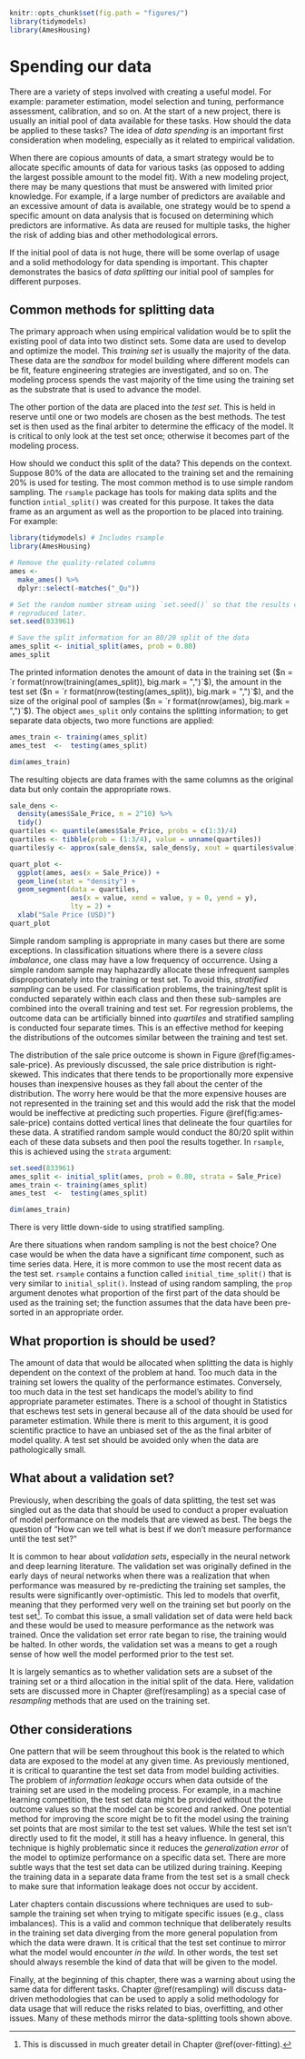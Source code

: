 ```r
knitr::opts_chunk$set(fig.path = "figures/")
library(tidymodels)
library(AmesHousing)
```

# Spending our data {#data-spending}

There are a variety of steps involved with creating a useful model. For example: parameter estimation, model selection and tuning, performance assessment, calibration, and so on. At the start of a new project, there is usually an initial pool of data available for these tasks. How should the data be applied to these tasks? The idea of _data spending_ is an important first consideration when modeling, especially as it related to empirical validation. 

When there are copious amounts of data, a smart strategy would be to allocate specific amounts of data for various tasks (as opposed to adding the largest possible amount to the model fit). With a new modeling project, there may be many questions that must be answered with limited prior knowledge. For example, if a large number of predictors are available and an excessive amount of data is available, one strategy would be to spend a specific amount on data analysis that is focused on determining which predictors are informative. As data are reused for multiple tasks, the higher the risk of adding bias and other methodological errors.

If the initial pool of data is not huge, there will be some overlap of usage and a solid methodology for data spending is important. This chapter demonstrates the basics of _data splitting_ our initial pool of samples for different purposes. 

## Common methods for splitting data {#splitting-methods}

The primary approach when using empirical validation would be to split the existing pool of data into two distinct sets. Some data are used to develop and optimize the model. This _training set_ is usually the majority of the data. These data are the _sandbox_ for model building where different models can be fit, feature engineering strategies are investigated, and so on. The modeling process spends the vast majority of the time using the training set as the substrate that is used to advance the model.  

The other portion of the data are placed into the _test set_. This is held in reserve until one or two models are chosen as the best methods. The test set is then used as the final arbiter to determine the efficacy of the model. It is critical to only look at the test set once; otherwise it becomes part of the modeling process. 

How should we conduct this split of the data? This depends on the context. Suppose 80% of the data are allocated to the training set and the remaining 20% is used for testing.  The most common method is to use simple random sampling. The `rsample` package has tools for making data splits and the function `intial_split()` was created for this purpose. It takes the data frame as an argument as well as the proportion to be placed into training. For example: 

```r
library(tidymodels) # Includes rsample
library(AmesHousing)

# Remove the quality-related columns
ames <- 
  make_ames() %>% 
  dplyr::select(-matches("_Qu"))

# Set the random number stream using `set.seed()` so that the results can be 
# reproduced later. 
set.seed(833961)

# Save the split information for an 80/20 split of the data
ames_split <- initial_split(ames, prob = 0.80)
ames_split
```

The printed information denotes the amount of data in the training set ($n = `r format(nrow(training(ames_split)), big.mark = ",")`$), the amount in the test set ($n = `r format(nrow(testing(ames_split)), big.mark = ",")`$), and the size of the original pool of samples  ($n = `r format(nrow(ames), big.mark = ",")`$). The object `ames_split` only contains the splitting information; to get separate data objects, two more functions are applied:

```r
ames_train <- training(ames_split)
ames_test  <-  testing(ames_split)

dim(ames_train)
```

The resulting objects are data frames with the same columns as the original data but only contain the appropriate rows. 

```r
sale_dens <- 
  density(ames$Sale_Price, n = 2^10) %>% 
  tidy() 
quartiles <- quantile(ames$Sale_Price, probs = c(1:3)/4)
quartiles <- tibble(prob = (1:3/4), value = unname(quartiles))
quartiles$y <- approx(sale_dens$x, sale_dens$y, xout = quartiles$value)$y

quart_plot <-
  ggplot(ames, aes(x = Sale_Price)) +
  geom_line(stat = "density") +
  geom_segment(data = quartiles,
               aes(x = value, xend = value, y = 0, yend = y),
               lty = 2) +
  xlab("Sale Price (USD)")
quart_plot
```

Simple random sampling is appropriate in many cases but there are some exceptions. In classification situations where there is a severe _class imbalance_, one class may have a low frequency of occurrence. Using a simple random sample may haphazardly allocate these infrequent samples disproportionately into the training or test set. To avoid this, _stratified sampling_ can be used. For classification problems, the training/test split is conducted separately within each class and then these sub-samples are combined into the overall training and test set. For regression problems, the outcome data can be artificially binned into _quartiles_ and stratified sampling is conducted four separate times. This is an effective method for keeping the distributions of the outcomes similar between the training and test set. 

The distribution of the sale price outcome is shown in Figure \@ref(fig:ames-sale-price). As previously discussed, the sale price distribution is right-skewed. This indicates that there tends to be proportionally more expensive houses than inexpensive houses as they fall about the center of the distribution. The worry here would be that the more expensive houses are not represented in the training set and this would add the risk that the model would be ineffective at predicting such properties.  Figure \@ref(fig:ames-sale-price) contains dotted vertical lines that delineate the four quartiles for these data. A stratified random sample would conduct the 80/20 split within each of these data subsets and then pool the results together. In `rsample`, this is achieved using the `strata` argument: 

```r
set.seed(833961)
ames_split <- initial_split(ames, prob = 0.80, strata = Sale_Price)
ames_train <- training(ames_split)
ames_test  <-  testing(ames_split)

dim(ames_train)
```

There is very little down-side to using stratified sampling. 

Are there situations when random sampling is not the best choice? One case would be when the data have a significant _time_ component, such as time series data. Here, it is more common to use the most recent data as the test set. `rsample` contains a function called `initial_time_split()` that is very similar to `initial_split()`. Instead of using random sampling, the `prop` argument denotes what proportion of the first part of the data should be used as the training set; the function assumes that the data have been pre-sorted in an appropriate order. 

## What proportion is should be used? 

The amount of data that would be allocated when splitting the data is highly dependent on the context of the problem at hand. Too much data in the training set lowers the quality of the performance estimates. Conversely, too much data in the test set handicaps the model's ability to find appropriate parameter estimates. There is a school of thought in Statistics that eschews test sets in general because all of the data should be used for parameter estimation. While there is merit to this argument, it is good scientific practice to have an unbiased set of the as the final arbiter of model quality. A test set should be avoided only when the data are pathologically small.

## What about a validation set? 

Previously, when describing the goals of data splitting, the test set was singled out as the data that should be used to conduct a proper evaluation of model performance on the models that are viewed as best. The begs the question of "How can we tell what is best if we don't measure performance until the test set?" 

It is common to hear about _validation sets_, especially in the neural network and deep learning literature. The validation set was originally defined in the early days of neural networks when there was a realization that when performance was measured by re-predicting the training set samples, the results were significantly over-optimistic. This led to models that overfit, meaning that they performed very well on the training set but poorly on the test set^[This is discussed in much greater detail in Chapter \@ref(over-fitting).]. To combat this issue, a small validation set of data were held back and these would be used to measure performance as the network was trained. Once the validation set error rate began to rise, the training would be halted. In other words, the validation set was a means to get a rough sense of how well the model performed prior to the test set. 

It is largely semantics as to whether validation sets are a subset of the training set or a third allocation in the initial split of the data. Here, validation sets are discussed more in Chapter \@ref(resampling) as a special case of _resampling_ methods that are used on the training set.

## Other considerations 

One pattern that will be seem throughout this book is the related to which data are exposed to the model at any given time. As previously mentioned, it is critical to quarantine the test set data from model building activities. The problem of _information leakage_ occurs when data outside of the training set are used in the modeling process. For example, in a machine learning competition, the test set data might be provided without the true outcome values so that the model can be scored and ranked. One potential method for improving the score might be to fit the model using the training set points that are most similar to the test set values. While the test set isn't directly used to fit the model, it still has a heavy influence. In general, this technique is highly problematic since it reduces the _generalization error_ of the model to optimize performance on a specific data set. There are more subtle ways that the test set data can be utilized during training. Keeping the training data in a separate data frame from the test set is a small check to make sure that information leakage does not occur by accident. 

Later chapters contain discussions where techniques are used to sub-sample the training set when trying to mitigate specific issues (e.g., class imbalances). This is a valid and common technique that deliberately results in the training set data diverging from the more general population from which the data were drawn. It is critical that the test set continue to mirror what the model would encounter _in the wild_. In other words, the test set should always resemble the kind of data that will be given to the model. 
 
Finally, at the beginning of this chapter, there was a warning about using the same data for different tasks. Chapter \@ref(resampling) will discuss data-driven methodologies that can be used to apply a solid methodology for data usage that will reduce the risks related to bias, overfitting, and other issues. Many of these methods mirror the data-splitting tools shown above.  
